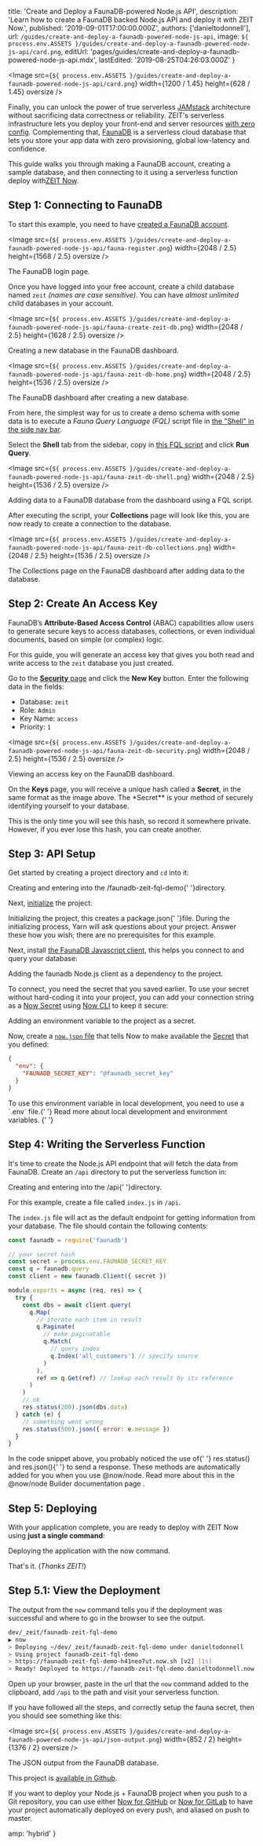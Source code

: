 
  title: 'Create and Deploy a FaunaDB-powered Node.js API',
  description:
    'Learn how to create a FaunaDB backed Node.js API and deploy it with ZEIT Now.',
  published: '2019-09-01T17:00:00.000Z',
  authors: ['danieltodonnell'],
  url: `/guides/create-and-deploy-a-faunadb-powered-node-js-api`,
  image: `${
    process.env.ASSETS
  }/guides/create-and-deploy-a-faunadb-powered-node-js-api/card.png`,
  editUrl: 'pages/guides/create-and-deploy-a-faunadb-powered-node-js-api.mdx',
  lastEdited: '2019-08-25T04:26:03.000Z'
}

<Image
  src={`${
    process.env.ASSETS
  }/guides/create-and-deploy-a-faunadb-powered-node-js-api/card.png`}
  width={1200 / 1.45}
  height={628 / 1.45}
  oversize
/>

Finally, you can unlock the power of true serverless [JAMstack](https://jamstack.org/) architecture without sacrificing data correctness or reliability. ZEIT's serverless infrastructure lets you deploy your front-end and server resources [with zero config](https://zeit.co/guides/upgrade-to-zero-configuration). Complementing that, [FaunaDB](https://fauna.com/) is a serverless cloud database that lets you store your app data with zero provisioning, global low-latency and confidence.

This guide walks you through making a FaunaDB account, creating a sample database, and then connecting to it using a serverless function deploy with[ZEIT Now](/now).

## Step 1: Connecting to FaunaDB

To start this example, you need to have [created a FaunaDB account](https://dashboard.fauna.com/accounts/register).

<Image
  src={`${
    process.env.ASSETS
  }/guides/create-and-deploy-a-faunadb-powered-node-js-api/fauna-register.png`}
  width={2048 / 2.5}
  height={1568 / 2.5}
  oversize
/>
<Caption>The FaunaDB login page.</Caption>

Once you have logged into your free account, create a child database named `zeit` _(names are case sensitive)_. You can have _almost unlimited_ child databases in your account.

<Image
  src={`${
    process.env.ASSETS
  }/guides/create-and-deploy-a-faunadb-powered-node-js-api/fauna-create-zeit-db.png`}
  width={2048 / 2.5}
  height={1628 / 2.5}
  oversize
/>
<Caption>Creating a new database in the FaunaDB dashboard.</Caption>

<Image
  src={`${
    process.env.ASSETS
  }/guides/create-and-deploy-a-faunadb-powered-node-js-api/fauna-zeit-db-home.png`}
  width={2048 / 2.5}
  height={1536 / 2.5}
  oversize
/>
<Caption>The FaunaDB dashboard after creating a new database.</Caption>

From here, the simplest way for us to create a demo schema with some data is to execute a _Fauna Query Language (FQL)_ script file in [the "Shell" in the side nav bar](https://dashboard.fauna.com/webshell/@db/zeit).

Select the **Shell** tab from the sidebar, copy in [this FQL script](https://raw.githubusercontent.com/danieltodonnell/faunadb-zeit-fql-demo/master/fql-scripts/ecommerce.fql) and click **Run Query**.

<Image
  src={`${
    process.env.ASSETS
  }/guides/create-and-deploy-a-faunadb-powered-node-js-api/fauna-zeit-db-shell.png`}
  width={2048 / 2.5}
  height={1536 / 2.5}
  oversize
/>
<Caption>Adding data to a FaunaDB database from the dashboard using a FQL script.</Caption>

After executing the script, your **Collections** page will look like this, you are now ready to create a connection to the database.

<Image
  src={`${
    process.env.ASSETS
  }/guides/create-and-deploy-a-faunadb-powered-node-js-api/fauna-zeit-db-collections.png`}
  width={2048 / 2.5}
  height={1536 / 2.5}
  oversize
/>
<Caption>The Collections page on the FaunaDB dashboard after adding data to the database.</Caption>

## Step 2: Create An Access Key

FaunaDB’s **Attribute-Based Access Control** (ABAC) capabilities allow users to generate secure keys to access databases, collections, or even individual documents, based on simple (or complex) logic.

For this guide, you will generate an access key that gives you both read and write access to the `zeit` database you just created.

Go to the [**Security** page](https://dashboard.fauna.com/keys/@db/zeit) and click the **New Key** button. Enter the following data in the fields:

- Database: `zeit`
- Role: `Admin`
- Key Name: `access`
- Priority: `1`

<Image
  src={`${
    process.env.ASSETS
  }/guides/create-and-deploy-a-faunadb-powered-node-js-api/fauna-zeit-db-security.png`}
  width={2048 / 2.5}
  height={1536 / 2.5}
  oversize
/>
<Caption>Viewing an <InlineCode>access key</InlineCode> on the FaunaDB dashboard.</Caption>

On the **Keys** page, you will receive a unique hash called a **Secret**, in the same format as the image above. The \*Secret\*\* is your method of securely identifying yourself to your database.

<Note warning>
  This is the only time you will see this hash, so record it somewhere private.
  However, if you ever lose this hash, you can create another.
</Note>

## Step 3: API Setup

Get started by creating a project directory and `cd` into it:

<Snippet dark text="mkdir faunadb-zeit-fql-demo && cd faunadb-zeit-fql-demo" />
<Caption>
  Creating and entering into the <InlineCode>/faunadb-zeit-fql-demo</InlineCode>{' '}directory.
</Caption>

Next, [initialize](https://yarnpkg.com/lang/en/docs/cli/init/) the project:

<Snippet dark text="yarn init" />
<Caption>
  Initializing the project, this creates a <InlineCode>package.json</InlineCode>{' '}file.
</Caption>

<Note hint>
  During the initializing process, Yarn will ask questions about your project.
  Answer these how you wish; there are no prerequisites for this example.
</Note>

Next, install [the FaunaDB Javascript client](https://github.com/fauna/faunadb-js), this helps you connect to and query your database:

<Snippet dark text="yarn add faunadb" />
<Caption>
  Adding the <InlineCode>faunadb</InlineCode> Node.js client as a <GenericLink href="https://yarnpkg.com/lang/en/docs/installing-dependencies/">dependency</GenericLink> to the project.
</Caption>

To connect, you need the secret that you saved earlier. To use your secret without hard-coding it into your project, you can add your connection string as a [Now Secret](https://zeit.co/docs/v2/deployments/environment-variables-and-secrets/#securing-environment-variables-using-secrets) using [Now CLI](https://zeit.co/download#now-cli) to keep it secure:

<Snippet dark text="now secrets add faunadb_secret_key YourFaunaDBSecret" />
<Caption>
  Adding an environment variable to the project as a secret.
</Caption>

Now, create a [`now.json` file](https://zeit.co/docs/v2/deployments/configuration/) that tells Now to make available the [Secret](https://zeit.co/docs/v2/deployments/environment-variables-and-secrets/#securing-environment-variables-using-secrets) that you defined:

```json
{
  "env": {
    "FAUNADB_SECRET_KEY": "@faunadb_secret_key"
  }
}
```

<Note hint>
  To use this environment variable in local development, you need to use a
  `.env` file.{' '}
  <GenericLink href="/docs/v2/serverless-functions/introduction/#local-development">
    Read more about local development and environment variables.
  </GenericLink>{' '}
</Note>

## Step 4: Writing the Serverless Function

It's time to create the Node.js API endpoint that will fetch the data from FaunaDB. Create an `/api` directory to put the serverless function in:

<Snippet dark text="mkdir api && cd api" />
<Caption>
  Creating and entering into the <InlineCode>/api</InlineCode>{' '}directory.
</Caption>

For this example, create a file called `index.js` in `/api`.

The `index.js` file will act as the default endpoint for getting information from your database. The file should contain the following contents:

```js
const faunadb = require('faunadb')

// your secret hash
const secret = process.env.FAUNADB_SECRET_KEY
const q = faunadb.query
const client = new faunadb.Client({ secret })

module.exports = async (req, res) => {
  try {
    const dbs = await client.query(
      q.Map(
        // iterate each item in result
        q.Paginate(
          // make paginatable
          q.Match(
            // query index
            q.Index('all_customers') // specify source
          )
        ),
        ref => q.Get(ref) // lookup each result by its reference
      )
    )
    // ok
    res.status(200).json(dbs.data)
  } catch (e) {
    // something went wrong
    res.status(500).json({ error: e.message })
  }
}
```

<Note hint>
  In the code snippet above, you probably noticed the use of{' '}
  <InlineCode>res.status()</InlineCode> and <InlineCode>res.json()</InlineCode>{' '}
  to send a response. These methods are automatically added for you when you use
  <InlineCode>@now/node</InlineCode>. Read more about this in the <GenericLink href="/docs/v2/deployments/official-builders/node-js-now-node#helpers">
    <InlineCode>@now/node</InlineCode> Builder documentation page
  </GenericLink>.
</Note>

## Step 5: Deploying

With your application complete, you are ready to deploy with ZEIT Now using **just a single command**:

<Snippet dark text="now" />
<Caption>
  Deploying the application with the <InlineCode>now</InlineCode> command.
</Caption>

That's it. (_Thanks ZEIT!_)

## Step 5.1: View the Deployment

The output from the `now` command tells you if the deployment was successful and where to go in the browser to see the output.

```bash
dev/_zeit/faunadb-zeit-fql-demo
▶ now
> Deploying ~/dev/_zeit/faunadb-zeit-fql-demo under danieltodonnell
> Using project faunadb-zeit-fql-demo
> https://faunadb-zeit-fql-demo-h41neo7ut.now.sh [v2] [1s]
> Ready! Deployed to https://faunadb-zeit-fql-demo.danieltodonnell.now.sh [in clipboard] [10s]
```

Open up your browser, paste in the url that the `now` command added to the clipboard, add `/api` to the path and visit your serverless function.

If you have followed all the steps, and correctly setup the fauna secret, then you should see something like this:

<Image
  src={`${
    process.env.ASSETS
  }/guides/create-and-deploy-a-faunadb-powered-node-js-api/json-output.png`}
  width={852 / 2}
  height={1376 / 2}
  oversize
/>
<Caption>The JSON output from the FaunaDB database.</Caption>

This project is [available in Github](https://github.com/danieltodonnell/faunadb-zeit-fql-demo).

If you want to deploy your Node.js + FaunaDB project when you push to a Git repository, you can use either [Now for GitHub](/docs/v2/advanced/now-for-github/) or [Now for GitLab](/docs/v2/advanced/now-for-gitlab/) to have your project automatically deployed on every push, and aliased on push to master.


  amp: 'hybrid'
}
